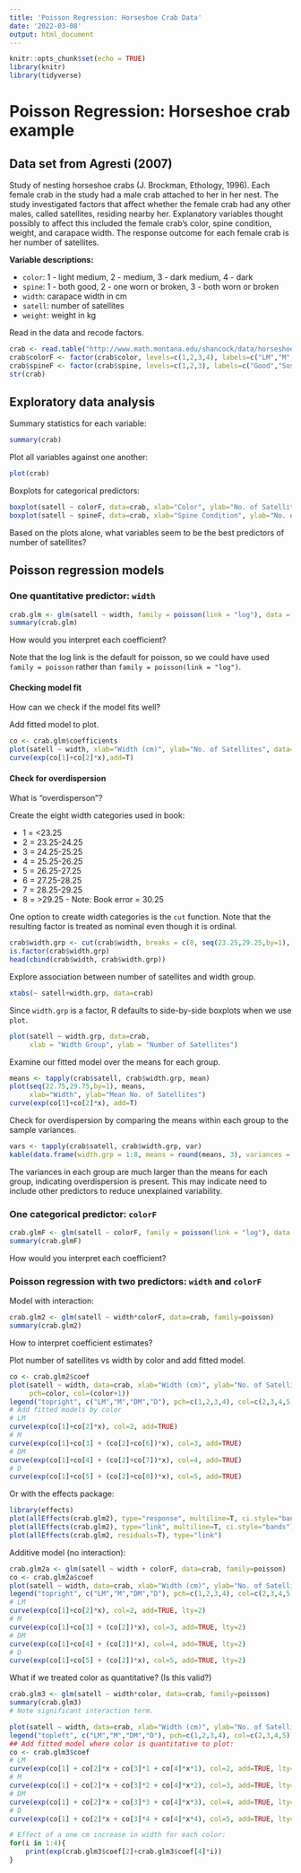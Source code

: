 ```yaml
---
title: 'Poisson Regression: Horseshoe Crab Data'
date: '2022-03-08'
output: html_document
---
```


```r
knitr::opts_chunk$set(echo = TRUE)
library(knitr)
library(tidyverse)
```

# Poisson Regression: Horseshoe crab example

## Data set from Agresti (2007)

Study of nesting horseshoe crabs (J. Brockman, Ethology, 1996).
Each female crab in the study had a male crab attached to her in her nest.
The study investigated factors that affect whether the female crab had
any other males, called satellites, residing nearby her.
Explanatory variables thought possibly to affect this included the
female crab's color, spine condition, weight, and carapace width.
The response outcome for each female crab is her number of satellites.

**Variable descriptions:**

- `color`: 1 - light medium, 2 - medium, 3 - dark medium, 4 - dark
- `spine`: 1 - both good, 2 - one worn or broken, 3 - both worn or broken
- `width`: carapace width in cm
- `satell`: number of satellites
- `weight`: weight in kg

Read in the data and recode factors.
```r
crab <- read.table("http://www.math.montana.edu/shancock/data/horseshoe.txt",header=T)
crab$colorF <- factor(crab$color, levels=c(1,2,3,4), labels=c("LM","M","DM","D"))
crab$spineF <- factor(crab$spine, levels=c(1,2,3), labels=c("Good","Soso","Poor"))
str(crab)
```

## Exploratory data analysis

Summary statistics for each variable:
```r
summary(crab)
```

Plot all variables against one another:
```r
plot(crab)
```

Boxplots for categorical predictors:
```r
boxplot(satell ~ colorF, data=crab, xlab="Color", ylab="No. of Satellites")
boxplot(satell ~ spineF, data=crab, xlab="Spine Condition", ylab="No. of Satellites")
```

Based on the plots alone, what variables seem to be the best predictors of number of satellites?


## Poisson regression models

### One quantitative predictor: `width`

```r
crab.glm <- glm(satell ~ width, family = poisson(link = "log"), data = crab)
summary(crab.glm)
```

How would you interpret each coefficient?

Note that the log link is the default for poisson, so we could have used
`family = poisson` rather than `family = poisson(link = "log")`.

#### Checking model fit
How can we check if the model fits well?

Add fitted model to plot.
```r
co <- crab.glm$coefficients
plot(satell ~ width, xlab="Width (cm)", ylab="No. of Satellites", data=crab)
curve(exp(co[1]+co[2]*x),add=T)
```

#### Check for overdispersion

What is "overdisperson"?

Create the eight width categories used in book:

- 1 = <23.25
- 2 = 23.25-24.25
- 3 = 24.25-25.25
- 4 = 25.25-26.25
- 5 = 26.25-27.25
- 6 = 27.25-28.25
- 7 = 28.25-29.25
- 8 = >29.25 - Note: Book error = 30.25

One option to create width categories is the `cut` function.
Note that the resulting factor is treated as nominal even though it is ordinal.
```r
crab$width.grp <- cut(crab$width, breaks = c(0, seq(23.25,29.25,by=1), 35), labels=c(1:8))
is.factor(crab$width.grp)
head(cbind(crab$width, crab$width.grp))
```

Explore association between number of satellites and width group.
```r
xtabs(~ satell+width.grp, data=crab)
```

Since `width.grp` is a factor, R defaults to side-by-side boxplots when we use `plot`.
```r
plot(satell ~ width.grp, data=crab,
     xlab = "Width Group", ylab = "Number of Satellites")
```

Examine our fitted model over the means for each group.

```r
means <- tapply(crab$satell, crab$width.grp, mean)
plot(seq(22.75,29.75,by=1), means, 
     xlab="Width", ylab="Mean No. of Satellites")
curve(exp(co[1]+co[2]*x), add=T)
```

Check for overdispersion by comparing the means within each group to
the sample variances.
```r
vars <- tapply(crab$satell, crab$width.grp, var)
kable(data.frame(width.grp = 1:8, means = round(means, 3), variances = round(vars,3)))
```
The variances in each group are much larger than the means for each group,
indicating overdispersion is present.
This may indicate need to include other predictors to reduce unexplained variability.


### One categorical predictor: `colorF`

```r
crab.glmF <- glm(satell ~ colorF, family = poisson(link = "log"), data = crab)
summary(crab.glmF)
```

How would you interpret each coefficient?


### Poisson regression with two predictors: `width` and `colorF`

Model with interaction:
```r
crab.glm2 <- glm(satell ~ width*colorF, data=crab, family=poisson)
summary(crab.glm2)
```

How to interpret coefficient estimates?

Plot number of satellites vs width by color and add fitted model.
```r
co <- crab.glm2$coef
plot(satell ~ width, data=crab, xlab="Width (cm)", ylab="No. of Satellites", 
     pch=color, col=(color+1))
legend("topright", c("LM","M","DM","D"), pch=c(1,2,3,4), col=c(2,3,4,5))
# Add fitted models by color
# LM
curve(exp(co[1]+co[2]*x), col=2, add=TRUE)
# M
curve(exp(co[1]+co[3] + (co[2]+co[6])*x), col=3, add=TRUE)
# DM
curve(exp(co[1]+co[4] + (co[2]+co[7])*x), col=4, add=TRUE)
# D
curve(exp(co[1]+co[5] + (co[2]+co[8])*x), col=5, add=TRUE)
```


Or with the effects package:
```r
library(effects)
plot(allEffects(crab.glm2), type="response", multiline=T, ci.style="bands")
plot(allEffects(crab.glm2), type="link", multiline=T, ci.style="bands")
plot(allEffects(crab.glm2, residuals=T), type="link")
```


Additive model (no interaction):
```r
crab.glm2a <- glm(satell ~ width + colorF, data=crab, family=poisson)
co <- crab.glm2a$coef
plot(satell ~ width, data=crab, xlab="Width (cm)", ylab="No. of Satellites", pch=color, col=(color+1))
legend("topright", c("LM","M","DM","D"), pch=c(1,2,3,4), col=c(2,3,4,5))
# LM
curve(exp(co[1]+co[2]*x), col=2, add=TRUE, lty=2)
# M
curve(exp(co[1]+co[3] + (co[2])*x), col=3, add=TRUE, lty=2)
# DM
curve(exp(co[1]+co[4] + (co[2])*x), col=4, add=TRUE, lty=2)
# D
curve(exp(co[1]+co[5] + (co[2])*x), col=5, add=TRUE, lty=2)
```


What if we treated color as quantitative? (Is this valid?)
```r
crab.glm3 <- glm(satell ~ width*color, data=crab, family=poisson)
summary(crab.glm3)
# Note significant interaction term.
```

```r
plot(satell ~ width, data=crab, xlab="Width (cm)", ylab="No. of Satellites", pch=color, col=(color+1))
legend("topleft", c("LM","M","DM","D"), pch=c(1,2,3,4), col=c(2,3,4,5))
## Add fitted model where color is quantitative to plot:
co <- crab.glm3$coef
# LM
curve(exp(co[1] + co[2]*x + co[3]*1 + co[4]*x*1), col=2, add=TRUE, lty=3, lwd=2)
# M
curve(exp(co[1] + co[2]*x + co[3]*2 + co[4]*x*2), col=3, add=TRUE, lty=3, lwd=2)
# DM
curve(exp(co[1] + co[2]*x + co[3]*3 + co[4]*x*3), col=4, add=TRUE, lty=3, lwd=2)
# D
curve(exp(co[1] + co[2]*x + co[3]*4 + co[4]*x*4), col=5, add=TRUE, lty=3, lwd=2)
```

```r
# Effect of a one cm increase in width for each color:
for(i in 1:4){
	print(exp(crab.glm3$coef[2]+crab.glm3$coef[4]*i))
}
```

